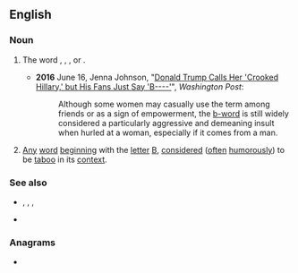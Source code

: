 ==English==

===Noun===
{{en-noun|head=[[b]]-[[word]]}}

# {{lb|en|euphemistic}} The word {{m|en|bitch}}, {{m|en|bollocks}}, {{m|en|bugger}}, or {{m|en|bullshit}}.
#* '''2016''' June 16, Jenna Johnson, "[https://www.washingtonpost.com/politics/donald-trump-calls-her-crooked-hillary-but-his-fans-just-say-b----/2016/06/15/b33e166c-330c-11e6-8ff7-7b6c1998b7a0_story.html Donald Trump Calls Her 'Crooked Hillary,' but His Fans Just Say 'B----']", ''Washington Post'':
#*: Although some women may casually use the term among friends or as a sign of empowerment, the [[b-word]] is still widely considered a particularly aggressive and demeaning insult when hurled at a woman, especially if it comes from a man.
# {{lb|en|usually|_|jocular}} [[any|Any]] [[word]] [[begin]]ning with the [[letter]] [[B]], [[consider]]ed ([[often]] [[humorous]]ly) to be [[taboo]] in its [[context]].

===See also===
* {{l|en|bitch}}, {{l|en|bullshit}}, {{l|en|bollocks}}, {{l|en|bugger}}
* {{list:en:letter-word euphemisms}}

===Anagrams===
* {{anagrams|en|brow'd}}